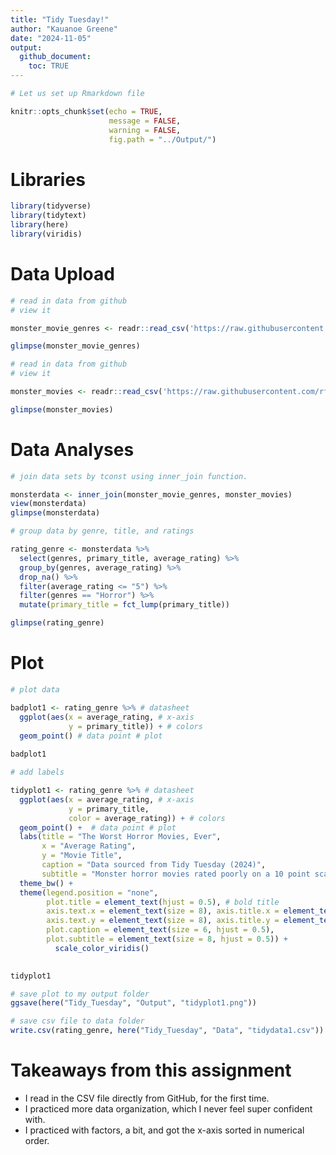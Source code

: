 ```yaml
---
title: "Tidy Tuesday!"
author: "Kauanoe Greene"
date: "2024-11-05"
output: 
  github_document:
    toc: TRUE
---
```


```r

# Let us set up Rmarkdown file

knitr::opts_chunk$set(echo = TRUE, 
                      message = FALSE, 
                      warning = FALSE, 
                      fig.path = "../Output/")
```

# Libraries  

```r

library(tidyverse)
library(tidytext)
library(here)
library(viridis)

```

# Data Upload  

```r

# read in data from github
# view it

monster_movie_genres <- readr::read_csv('https://raw.githubusercontent.com/rfordatascience/tidytuesday/master/data/2024/2024-10-29/monster_movie_genres.csv')

glimpse(monster_movie_genres)

```
```r

# read in data from github
# view it

monster_movies <- readr::read_csv('https://raw.githubusercontent.com/rfordatascience/tidytuesday/master/data/2024/2024-10-29/monster_movies.csv')

glimpse(monster_movies)

```


# Data Analyses  

```r

# join data sets by tconst using inner_join function.

monsterdata <- inner_join(monster_movie_genres, monster_movies)
view(monsterdata)
glimpse(monsterdata)

```

```r

# group data by genre, title, and ratings

rating_genre <- monsterdata %>% 
  select(genres, primary_title, average_rating) %>% 
  group_by(genres, average_rating) %>% 
  drop_na() %>% 
  filter(average_rating <= "5") %>% 
  filter(genres == "Horror") %>% 
  mutate(primary_title = fct_lump(primary_title))

glimpse(rating_genre)

```
# Plot
```r

# plot data

badplot1 <- rating_genre %>% # datasheet
  ggplot(aes(x = average_rating, # x-axis
             y = primary_title)) + # colors
  geom_point() # data point # plot
  
badplot1  
```


```r

# add labels

tidyplot1 <- rating_genre %>% # datasheet
  ggplot(aes(x = average_rating, # x-axis
             y = primary_title, 
             color = average_rating)) + # colors
  geom_point() +  # data point # plot
  labs(title = "The Worst Horror Movies, Ever", 
       x = "Average Rating", 
       y = "Movie Title", 
       caption = "Data sourced from Tidy Tuesday (2024)", 
       subtitle = "Monster horror movies rated poorly on a 10 point scale") + 
  theme_bw() + 
  theme(legend.position = "none", 
        plot.title = element_text(hjust = 0.5), # bold title
        axis.text.x = element_text(size = 8), axis.title.x = element_text(size = 10), # adjust x-axis labels
        axis.text.y = element_text(size = 8), axis.title.y = element_text(size = 10),   # adjust y-axis labels
        plot.caption = element_text(size = 6, hjust = 0.5),
        plot.subtitle = element_text(size = 8, hjust = 0.5)) + 
          scale_color_viridis()
  

tidyplot1

```

```r

# save plot to my output folder
ggsave(here("Tidy_Tuesday", "Output", "tidyplot1.png")) 

# save csv file to data folder
write.csv(rating_genre, here("Tidy_Tuesday", "Data", "tidydata1.csv"))

```

# Takeaways from this assignment  
- I read in the CSV file directly from GitHub, for the first time.  
- I practiced more data organization, which I never feel super confident with.  
- I practiced with factors, a bit, and got the x-axis sorted in numerical order.  


